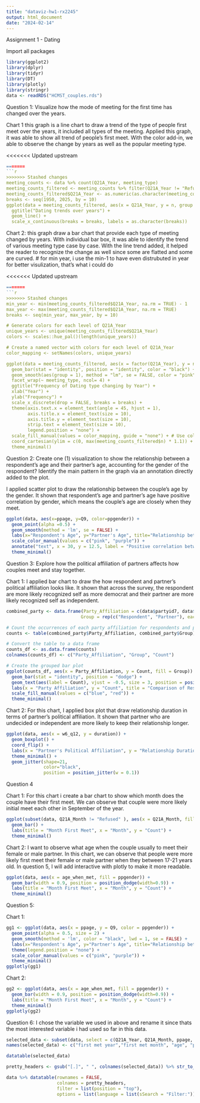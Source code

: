 ```yaml
---
title: "dataviz-hw1-rx2245"
output: html_document
date: "2024-02-14"
---
```

Assignment 1 - Dating

Import all packages
```r
library(ggplot2)
library(dplyr)
library(tidyr)
library(DT)
library(plotly)
library(stringr)
data <- readRDS("HCMST_couples.rds")
```

Question 1: Visualize how the mode of meeting for the first time has changed over the years.

Chart 1 this graph is a  line chart to draw a trend of the type of people first meet over the years, it included all types of the meeting.
Applied this graph, it was able to show all trend of people's first meet. With the color add-in, we able to observe the change by years as well as the popular meeting type. 

<<<<<<< Updated upstream
```r
=======
```r
>>>>>>> Stashed changes
meeting_counts <- data %>% count(Q21A_Year, meeting_type)
meeting_counts_filtered <- meeting_counts %>% filter(Q21A_Year != "Refused")
meeting_counts_filtered$Q21A_Year <- as.numeric(as.character(meeting_counts_filtered$Q21A_Year))
breaks <- seq(1950, 2025, by = 10)
ggplot(data = meeting_counts_filtered, aes(x = Q21A_Year, y = n, group = meeting_type, color = meeting_type)) +
  ggtitle("Dating trends over years") +
  geom_line() +
  scale_x_continuous(breaks = breaks, labels = as.character(breaks))
```
Chart 2: this graph draw a bar chart that provide each type of meeting changed by years. With individual bar box, it was able to identify the trend of various meeting type case by case. With the line trend added, it helped the reader to recognize the change as well since some are flatted and some are curved. 
# for min year, i use the min-1 to have even distrubuted in year for better visulization, that's what i could do

<<<<<<< Updated upstream
```r
=======
```r
>>>>>>> Stashed changes
min_year <- min(meeting_counts_filtered$Q21A_Year, na.rm = TRUE) - 1   
max_year <- max(meeting_counts_filtered$Q21A_Year, na.rm = TRUE) 
breaks <- seq(min_year, max_year, by = 10)

# Generate colors for each level of Q21A_Year
unique_years <- unique(meeting_counts_filtered$Q21A_Year)
colors <- scales::hue_pal()(length(unique_years))

# Create a named vector with colors for each level of Q21A_Year
color_mapping <- setNames(colors, unique_years)

ggplot(data = meeting_counts_filtered, aes(x = factor(Q21A_Year), y = n, fill = factor(Q21A_Year))) +
  geom_bar(stat = "identity", position = "identity", color = "black") +
  geom_smooth(aes(group = 1), method = "lm", se = FALSE, color = "pink", alpha = 0.2) +
  facet_wrap(~ meeting_type, ncol= 4) +
  ggtitle("Frequency of Dating type changing by Year") +
  xlab("Year") +
  ylab("Frequency") +
  scale_x_discrete(drop = FALSE, breaks = breaks) +
  theme(axis.text.x = element_text(angle = 45, hjust = 1),
        axis.title.x = element_text(size = 10),
        axis.title.y = element_text(size = 10),
        strip.text = element_text(size = 10),
        legend.position = "none") +
  scale_fill_manual(values = color_mapping, guide = "none") + # Use color mapping
  coord_cartesian(ylim = c(0, max(meeting_counts_filtered$n) * 1.1)) +
  theme_minimal()

```
Question 2: Create one (1) visualization to show the relationship between a respondent’s age and their partner’s age, accounting for the gender of the respondent? Identify the main pattern in the graph via an annotation directly added to the plot.

I applied scatter plot to draw the relationship between the couple's age by the gender. It shown that respondent's age and partner's age have positive correlation by gender, which means the couple's age are closely when they meet.

```r
ggplot(data, aes(x=ppage, y=Q9, color=ppgender)) +
  geom_point(alpha =0.5) +
  geom_smooth(method = 'lm', se = FALSE) +
  labs(x="Respondent's Age", y="Partner's Age", title="Relationship between respondent's age and  partner’s age by Gender") +
  scale_color_manual(values = c("pink", "purple")) +
  annotate("text", x = 30, y = 12.5, label = "Positive correlation between respondent's and partner's age by gender") +
  theme_minimal()
```

Question 3: Explore how the political affiliation of partners affects how couples meet and stay together.

Chart 1:
I applied bar chart to draw the how respondent and partner's political affiliation looks like. It shown that across the survey, the respondent are more likely recognized self as more democrat and their partner are more likely recognized self as independent.

```r
combined_party <- data.frame(Party_Affiliation = c(data$partyid7, data$w6_q12),
                            Group = rep(c("Respondent", "Partner"), each = nrow(data)))

# Count the occurrences of each party affiliation for respondents and partners
counts <- table(combined_party$Party_Affiliation, combined_party$Group)

# Convert the table to a data frame
counts_df <- as.data.frame(counts)
colnames(counts_df) <- c("Party_Affiliation", "Group", "Count")

# Create the grouped bar plot
ggplot(counts_df, aes(x = Party_Affiliation, y = Count, fill = Group)) +
  geom_bar(stat = "identity", position = "dodge") +
  geom_text(aes(label = Count), vjust = -0.5, size = 3, position = position_dodge(width = 0.9)) +
  labs(x = "Party Affiliation", y = "Count", title = "Comparison of Respondent and Partner Party Affiliations") +
  scale_fill_manual(values = c("blue", "red")) + 
  theme_minimal()
```
Chart 2: For this chart, I applied box plot that draw relationship duration in terms of partner's political affiliation. It shown that partner who are undecided or independent are more likely to keep their relationship longer. 
```r
ggplot(data, aes(x = w6_q12, y = duration)) +
  geom_boxplot() +
  coord_flip() +
  labs(x = "Partner's Political Affiliation", y = "Relationship Duration (Days)", title = "Relationship Duration by Partner's Political Affiliation") +
  theme_minimal() +
  geom_jitter(shape=21, 
              color="black",
              position = position_jitter(w = 0.1))
```

Question 4

Chart 1: 
For this chart i create a bar chart to show which month does the couple have their first meet. We can observe that couple were more likely initial meet each other in September of the year.
```r
ggplot(subset(data, Q21A_Month != "Refused" ), aes(x = Q21A_Month, fill = Q21A_Month)) + 
  geom_bar() +
  labs(title = "Month First Meet", x = "Month", y = "Count") + 
  theme_minimal()
```

Chart 2: I want to observe what age when the couple usually to meet their female or male partner. In this chart, we can observe that people were more likely first meet their female or male partner when they between 17-21 years old. In question 5, I will add interactive with plotly to make it more readable. 

```r
ggplot(data, aes(x = age_when_met, fill = ppgender)) + 
  geom_bar(width = 0.9, position = position_dodge(width=0.9)) +
  labs(title = "Month First Meet", x = "Month", y = "Count") + 
  theme_minimal()
```


Question 5:

Chart 1:
```r
gg1 <- ggplot(data, aes(x = ppage, y = Q9, color = ppgender)) +
  geom_point(alpha = 0.5, size = 2) + 
  geom_smooth(method = 'lm', color = "black", lwd = 1, se = FALSE) +
  labs(x="Respondent's Age", y="Partner's Age", title="Relationship between respondent's age and  partner’s age by Gender") +
  theme(legend.position = "none") +
  scale_color_manual(values = c("pink", "purple")) +
  theme_minimal()
ggplotly(gg1)
```


Chart 2:
```r
gg2 <- ggplot(data, aes(x = age_when_met, fill = ppgender)) + 
  geom_bar(width = 0.9, position = position_dodge(width=0.9)) +
  labs(title = "Month First Meet", x = "Month", y = "Count") + 
  theme_minimal()
ggplotly(gg2)
```


Question 6: I chose the variable we used in above and rename it since thats the most interested variable i had used so far in this data. 
```r
selected_data <- subset(data, select = c(Q21A_Year, Q21A_Month, ppage, Q9, ppgender, partyid7, w6_q12, Q10, Q11))
names(selected_data) <- c("first met year","first met month", "age", "partner age", "gender", "party", "partner party", "partner education", "partner mother education")

datatable(selected_data)

pretty_headers <- gsub("[.]", " ", colnames(selected_data)) %>% str_to_title()

data %>% datatable(rownames = FALSE,
                   colnames = pretty_headers, 
                   filter = list(position = "top"), 
                   options = list(language = list(sSearch = "Filter:"))) 
```
